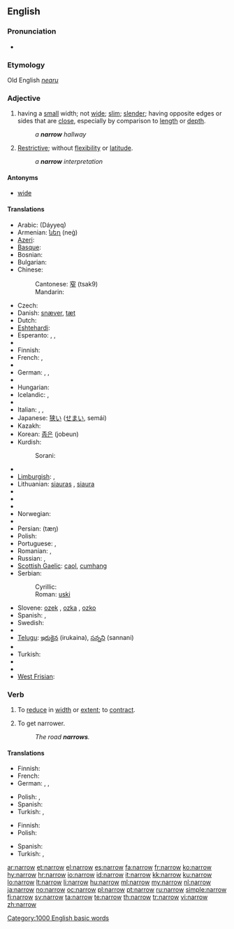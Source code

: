 ==English==

===Pronunciation===
* {{audio|en-us-narrow.ogg|Audio (US)}}
*: {{rhymes|ærəʊ}}

===Etymology===
Old English ''[[nearu]]''

===Adjective===
{{en-adj|narrow|er}}

# having a [[small]] width; not [[wide]]; [[slim]]; [[slender]]; having opposite edges or sides that are [[close]], especially by comparison to [[length]] or [[depth]].
#: ''a '''narrow''' hallway''
# {{figuratively}} [[restrictive|Restrictive]]; without [[flexibility]] or [[latitude]].
#: ''a '''narrow''' interpretation''

====Antonyms====
* [[wide]]

====Translations====
{{trans-top|having a small width}}
* Arabic: {{Arab|[[ضيق]]}} (Dáyyeq)
* Armenian: [[նեղ]] (neġ)
* [[Azeri]]: {{t-|az|dar|xs=Azeri}}
* [[Basque]]: {{t+|eu|estu|xs=Basque}}
* Bosnian: {{t-|bs|uski|m}}
* Bulgarian: {{t+|bg|тесен|tr=tesen}}
* Chinese:
*: Cantonese: [[窄]] (tsak9)
*: Mandarin: {{t-|cmn|窄|tr=zhǎi|sc=Hani}}
* Czech: {{t-|cs|úzký|m}}
* Danish: [[snæver]], [[tæt]]
* Dutch: {{t+|nl|nauw}}
* [[Eshtehardi]]: {{tø|esh|تینگ|tr=tinga|sc=fa-Arab}}
* Esperanto: {{t-|eo|streta|xs=Esperanto}},  {{t-|eo|mallarĝa|xs=Esperanto}},  {{t-|eo|malvasta|xs=Esperanto}}
* {{trreq|Estonian}}
* Finnish: {{t+|fi|kapea}}
* French: {{t+|fr|étroit|m}}, {{t+|fr|étroite|f}}
* {{trreq|Georgian}}
* German: {{t+|de|eng}}, {{t+|de|begrenzt}}, {{t+|de|schmal}}
* {{trreq|Greek}}
* Hungarian: {{t+|hu|szűk}}
* Icelandic: {{t+|is|þröngur}}, {{t+|is|þéttur}}
* {{trreq|Indonesian}}
* Italian: {{t+|it|stretto|m}}, {{t+|it|stretta|f}}, {{t-|it|angusto}}
* Japanese: [[狭い]] ([[せまい]], semái)
* Kazakh: {{t-|kk|тар|tr=tar|sc=Cyrl|xs=Kazakh}}
* Korean: [[좁은]] (jobeun)
* Kurdish:
*: Sorani: {{t|ku|ته‌سک|tr=task|sc=ku-Arab}}
{{trans-mid}}
* {{trreq|Lao}}
* [[Limburgish]]: {{t-|li|nej|xs=Limburgish}}, {{t|li|smaal|xs=Limburgish}}
* Lithuanian: [[siauras]] {{m}}, [[siaura]] {{f|n}}
* {{trreq|Macedonian}}
* {{trreq|Malay}}
* {{trreq|Malayalam}}
* Norwegian: {{t+|no|smal}}
* {{trreq|Occitan}}
* Persian: {{fa-Arab|[[تنگ|تَنگ]]}} (tæŋ)
* Polish: {{t+|pl|wąski|m}}
* Portuguese: {{t+|pt|estreito|m}}, {{t+|pt|estreita|f}}
* Romanian: {{t-|ro|strâmt}}, {{t-|ro|îngust}}
* Russian: {{t+|ru|узкий|m|tr=úzkij}}, {{t+|ru|узко|tr=úzko}}
* [[Scottish Gaelic]]: [[caol]], [[cumhang]]
* Serbian:
*: Cyrillic: {{t-|sr|уски|m|sc=Cyrl}}
*: Roman: [[uski#Serbian|uski]] {{m}}
* Slovene: [[ozek]] {{m}}, [[ozka]] {{f}}, [[ozko]] {{n}}
* Spanish: {{t+|es|estrecho|m}}, {{t+|es|angosto}}
* Swedish: {{t+|sv|trång}}
* {{trreq|Tamil}}
* [[Telugu]]: [[ఇరుకైన]] (irukaina), [[సన్నని]] (sannani)
* {{trreq|Thai}}
* Turkish: {{t+|tr|dar}}
* {{trreq|Ukrainian}}
* {{trreq|Vietnamese}}
* [[West Frisian]]: {{t-|fy|smel|xs=West Frisian}}
{{trans-bottom}}

===Verb===
{{en-verb}}

# {{transitive}} To [[reduce]] in [[width]] or [[extent]]; to [[contract]].
# {{intransitive}} To get narrower.
#: ''The road '''narrows'''.''

====Translations====
{{trans-top|to reduce in width or extent}}
* Finnish: {{t-|fi|kaventaa}}
* French: {{t+|fr|réduire}}
* German: {{t+|de|eng}},  {{t+|de|schlank}},  {{t+|de|schmal}}
{{trans-mid}}
* Polish: {{t|pl|zawężać}},  {{t|pl|zwężać}}
* Spanish: {{t-|es|estrechar}}
* Turkish: {{t|tr|daralmak}},  {{t|tr|darlaşmak}}
{{trans-bottom}}

{{trans-top|to get narrower}}
* Finnish: {{t-|fi|kaventua}}
* Polish: {{t|pl|zwężać się}}
{{trans-mid}}
* Spanish: {{t|es|estrecharse}}
* Turkish: {{t|tr|daralmak}},  {{t|tr|darlaşmak}}
{{trans-bottom}}

[[Category:1000 English basic words]]

[[ar:narrow]]
[[et:narrow]]
[[el:narrow]]
[[es:narrow]]
[[fa:narrow]]
[[fr:narrow]]
[[ko:narrow]]
[[hy:narrow]]
[[hr:narrow]]
[[io:narrow]]
[[id:narrow]]
[[it:narrow]]
[[kk:narrow]]
[[ku:narrow]]
[[lo:narrow]]
[[lt:narrow]]
[[li:narrow]]
[[hu:narrow]]
[[ml:narrow]]
[[my:narrow]]
[[nl:narrow]]
[[ja:narrow]]
[[no:narrow]]
[[oc:narrow]]
[[pl:narrow]]
[[pt:narrow]]
[[ru:narrow]]
[[simple:narrow]]
[[fi:narrow]]
[[sv:narrow]]
[[ta:narrow]]
[[te:narrow]]
[[th:narrow]]
[[tr:narrow]]
[[vi:narrow]]
[[zh:narrow]]